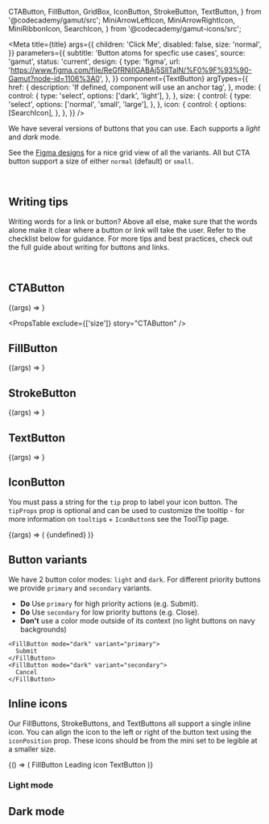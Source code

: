   CTAButton,
  FillButton,
  GridBox,
  IconButton,
  StrokeButton,
  TextButton,
} from '@codecademy/gamut/src';
  MiniArrowLeftIcon,
  MiniArrowRightIcon,
  MiniRibbonIcon,
  SearchIcon,
} from '@codecademy/gamut-icons/src';



<Meta
  title={title}
  args={{
    children: 'Click Me',
    disabled: false,
    size: 'normal',
  }}
  parameters={{
    subtitle: 'Button atoms for specfic use cases',
    source: 'gamut',
    status: 'current',
    design: {
      type: 'figma',
      url:
        'https://www.figma.com/file/ReGfRNillGABAj5SlITalN/%F0%9F%93%90-Gamut?node-id=1106%3A0',
    },
  }}
  component={TextButton}
  argTypes={{
    href: {
      description: 'If defined, component will use an anchor tag',
    },
    mode: {
      control: {
        type: 'select',
        options: ['dark', 'light'],
      },
    },
    size: {
      control: {
        type: 'select',
        options: ['normal', 'small', 'large'],
      },
    },
    icon: {
      control: {
        options: [SearchIcon],
      },
    },
  }}
/>

We have several versions of buttons that you can use.
Each supports a _light_ and _dark_ mode.

See the [Figma designs](https://www.figma.com/file/ReGfRNillGABAj5SlITalN/%F0%9F%93%90-Gamut?node-id=1106%3A0) for a nice grid view of all the variants.
All but CTA button support a size of either `normal` (default) or `small`.

<br />

## Writing tips

Writing words for a link or button? Above all else, make sure that the words alone make it clear where a button or link will take the user. Refer to the checklist below for guidance. For more tips and best practices, check out the full guide about <LinkTo id="ux-writing-component-guidelines-buttons-and-links--page">writing for buttons and links</LinkTo>.

<CustomCheckbox
  htmlFor="buttons-1"
  label="Make sure it is clear where the link or button will take the user."
  spacing="tight"
/>
<CustomCheckbox
  htmlFor="buttons-2"
  label="Use sentence case, capitalizing only proper nouns."
  spacing="tight"
/>
<CustomCheckbox
  htmlFor="buttons-3"
  label="For buttons, start with an action-oriented verb (like “explore” or “view”)."
  spacing="tight"
/>
<CustomCheckbox
  htmlFor="buttons-4"
  label="For buttons, use 3 words or less (unless more words are necessary for clarity)."
  spacing="tight"
/>

<br />

## CTAButton

<Canvas>
  <Story name="CTAButton">{(args) => <CTAButton {...args} />}</Story>
</Canvas>

<PropsTable exclude={['size']} story="CTAButton" />

## FillButton

<Canvas>
  <Story name="FillButton">{(args) => <FillButton {...args} />}</Story>
</Canvas>

<PropsTable story="FillButton" />

## StrokeButton

<Canvas>
  <Story name="StrokeButton">{(args) => <StrokeButton {...args} />}</Story>
</Canvas>

<PropsTable story="StrokeButton" />

## TextButton

<Canvas>
  <Story name="TextButton">{(args) => <TextButton {...args} />}</Story>
</Canvas>

<PropsTable story="TextButton" />

## IconButton

You must pass a string for the `tip` prop to label your icon button. The `tipProps` prop is optional and can be used to customize the tooltip - for more information on `tooltip`s + `IconButton`s see the <LinkTo component="ToolTip">ToolTip page</LinkTo>.

<Canvas>
  <Story name="IconButton">
    {(args) => (
      <IconButton
        {...args}
        icon={SearchIcon}
        tip="ToolTip"
        tipProps={{ placement: 'floating' }}
      >
        {undefined}
      </IconButton>
    )}
  </Story>
</Canvas>

<PropsTable story="IconButton" />

## Button variants

We have 2 button color modes: `light` and `dark`.
For different priority buttons we provide `primary` and `secondary` variants.

- **Do** Use `primary` for high priority actions (e.g. Submit).
- **Do** Use `secondary` for low priority buttons (e.g. Close).
- **Don't** use a color mode outside of its context (no light buttons on navy backgrounds)

```tsx
<FillButton mode="dark" variant="primary">
  Submit
</FillButton>
<FillButton mode="dark" variant="secondary">
  Cancel
</FillButton>
```

## Inline icons

Our FillButtons, StrokeButtons, and TextButtons all support a single inline icon. You can align the icon to the left or right of the button text using the `iconPosition` prop. These icons should be from the mini set to be legible at a smaller size.

<Canvas>
  <Story name="Inline icon">
    {() => (
      <GridBox gridTemplateColumns="1fr 1fr 1fr 3fr">
        <FillButton maxWidth="fit-content" icon={MiniArrowLeftIcon}>
          FillButton
        </FillButton>
        <StrokeButton maxWidth="fit-content" icon={MiniRibbonIcon}>
          Leading icon
        </StrokeButton>
        <TextButton
          maxWidth="fit-content"
          icon={MiniArrowRightIcon}
          iconPosition="right"
        >
          TextButton
        </TextButton>
      </GridBox>
    )}
  </Story>
</Canvas>

### Light mode

<Canvas>
  <Story name="Light mode">
    <ButtonScale mode="light" />
  </Story>
</Canvas>

## Dark mode

<Canvas>
  <Story name="Dark mode">
    <ButtonScale mode="dark" />
  </Story>
</Canvas>

